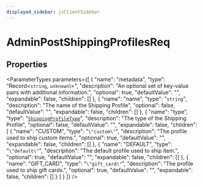 ```yaml
---
displayed_sidebar: jsClientSidebar
---
```



# AdminPostShippingProfilesReq

## Properties

<ParameterTypes parameters={[
  {
    "name": "metadata",
    "type": "Record<`string`, `unknown`\\>",
    "description": "An optional set of key-value pairs with additional information.",
    "optional": true,
    "defaultValue": "",
    "expandable": false,
    "children": []
  },
  {
    "name": "name",
    "type": "`string`",
    "description": "The name of the Shipping Profile",
    "optional": false,
    "defaultValue": "",
    "expandable": false,
    "children": []
  },
  {
    "name": "type",
    "type": "[`ShippingProfileType`](../enums/internal.ShippingProfileType.mdx)",
    "description": "The type of the Shipping Profile",
    "optional": false,
    "defaultValue": "",
    "expandable": false,
    "children": [
      {
        "name": "CUSTOM",
        "type": "``\"custom\"``",
        "description": "The profile used to ship custom items.",
        "optional": true,
        "defaultValue": "",
        "expandable": false,
        "children": []
      },
      {
        "name": "DEFAULT",
        "type": "``\"default\"``",
        "description": "The default profile used to ship item.",
        "optional": true,
        "defaultValue": "",
        "expandable": false,
        "children": []
      },
      {
        "name": "GIFT_CARD",
        "type": "``\"gift_card\"``",
        "description": "The profile used to ship gift cards.",
        "optional": true,
        "defaultValue": "",
        "expandable": false,
        "children": []
      }
    ]
  }
]} />

